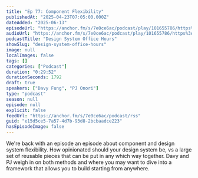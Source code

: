 ```yaml
---
title: "Ep 77: Component Flexibility"
publishedAt: "2025-04-23T07:05:00.000Z"
dateAdded: "2025-06-13"
episodeUrl: "https://anchor.fm/s/7e0ce6ac/podcast/play/101655786/https%3A%2F%2Fd3ctxlq1ktw2nl.cloudfront.net%2Fstaging%2F2025-3-23%2F398862803-44100-2-c70ad12bc100e.m4a"
audioUrl: "https://anchor.fm/s/7e0ce6ac/podcast/play/101655786/https%3A%2F%2Fd3ctxlq1ktw2nl.cloudfront.net%2Fstaging%2F2025-3-23%2F398862803-44100-2-c70ad12bc100e.m4a"
podcastTitle: "Design System Office Hours"
showSlug: "design-system-office-hours"
image: null
localImages: false
tags: []
categories: ["Podcast"]
duration: "0:29:52"
durationSeconds: 1792
draft: true
speakers: ["Davy Fung", "PJ Onori"]
type: "podcast"
season: null
episode: null
explicit: false
feedUrl: "https://anchor.fm/s/7e0ce6ac/podcast/rss"
guid: "e15d5ce5-7a57-4d7b-93d8-2bcbaadce223"
hasEpisodeImage: false
---
```

We're back with an episode an episode about component and design system flexibility. How opinionated should your design system be, vs a large set of reusable pieces that can be put in any which way together. Davy and PJ weigh in on both methods and where you may want to dive into a framework that allows you to build starting from anywhere.
